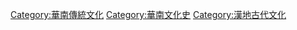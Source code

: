 [[Category:華南傳統文化|Category:華南傳統文化]]
[[Category:華南文化史|Category:華南文化史]]
[[Category:漢地古代文化|Category:漢地古代文化]]